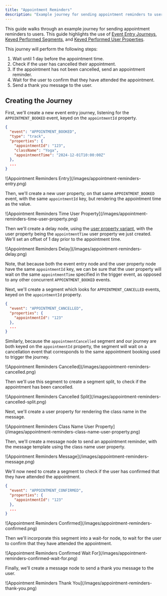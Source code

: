 ```yaml
---
title: "Appointment Reminders"
description: "Example journey for sending appointment reminders to users."
---
```


This guide walks through an example journey for sending appointment reminders to users. This guide highlights the use of [Event Entry Journeys](/resources/journey-nodes/entry#event-entry), [Keyed Performed Segments](/resources/segment-nodes/keyed-performed), and [Keyed Performed User Properties](/resources/user-property-types/keyed-performed).

This journey will perform the following steps:

1. Wait until 1 day before the appointment time.
2. Check if the user has cancelled their appointment.
3. If the appointment has not been cancelled, send an appointment reminder.
4. Wait for the user to confirm that they have attended the appointment.
5. Send a thank you message to the user.

## Creating the Journey

First, we'll create a new event entry journey, listening for the `APPOINTMENT_BOOKED` event, keyed on the `appointmentId` property.

```json
{
  "event": "APPOINTMENT_BOOKED",
  "type": "track",
  "properties": {
    "appointmentId": "123",
    "className": "Yoga",
    "appointmentTime": "2024-12-01T10:00:00Z"
  },
  ...
}
```

<Frame>
![Appointment Reminders Entry](/images/appointment-reminders-entry.png)
</Frame>

Then, we'll create a new user property, on that same `APPOINTMENT_BOOKED` event, with the same `appointmentId` key, but rendering the appointment time as the value.

<Frame>
![Appointment Reminders Time User Property](/images/appointment-reminders-time-user-property.png)
</Frame>

Then we'll create a delay node, using the [user property variant](/resources/journey-nodes/delay#user-property-delay), with the user property being the `appointmentTime` user property we just created. We'll set an offset of 1 day prior to the appointment time.

<Frame>
![Appointment Reminders Delay](/images/appointment-reminders-delay.png)
</Frame>

Note, that because both the event entry node and the user property node have the same `appointmentId` key, we can be sure that the user property will wait on the same `appointmentTime` specified in the trigger event, as opposed to any other concurrent `APPOINTMENT_BOOKED` events.

Next, we'll create a segment which looks for `APPOINTMENT_CANCELLED` events, keyed on the `appointmentId` property.

```json
{
  "event": "APPOINTMENT_CANCELLED",
  "properties": {
    "appointmentId": "123"
  },
  ...
}
```

Similarly, because the `appointmentCancelled` segment and our journey are both keyed on the `appointmentId` property, the segment will wait on a cancellation event that corresponds to the same appointment booking used to trigger the journey.

<Frame>
![Appointment Reminders Cancelled](/images/appointment-reminders-cancelled.png)
</Frame>

Then we'll use this segment to create a segment split, to check if the appointment has been cancelled.

<Frame>
![Appointment Reminders Cancelled Split](/images/appointment-reminders-cancelled-split.png)
</Frame>

Next, we'll create a user property for rendering the class name in the message.

<Frame>
![Appointment Reminders Class Name User Property](/images/appointment-reminders-class-name-user-property.png)
</Frame>

Then, we'll create a message node to send an appointment reminder, with the message template using the class name user property.

<Frame>
![Appointment Reminders Message](/images/appointment-reminders-message.png)
</Frame>

We'll now need to create a segment to check if the user has confirmed that they have attended the appointment.

```json
{
  "event": "APPOINTMENT_CONFIRMED",
  "properties": {
    "appointmentId": "123"
  },
  ...
}
```

<Frame>
![Appointment Reminders Confirmed](/images/appointment-reminders-confirmed.png)
</Frame>

Then we'll incorporate this segment into a wait-for node, to wait for the user to confirm that they have attended the appointment.

<Frame>
![Appointment Reminders Confirmed Wait For](/images/appointment-reminders-confirmed-wait-for.png)
</Frame>

Finally, we'll create a message node to send a thank you message to the user.

<Frame>
![Appointment Reminders Thank You](/images/appointment-reminders-thank-you.png)
</Frame>
